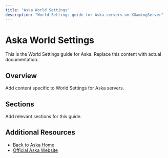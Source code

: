 ```yaml
---
title: "Aska World Settings"
description: "World Settings guide for Aska servers on XGamingServer"
---
```


# Aska World Settings

This is the World Settings guide for Aska. Replace this content with actual documentation.

## Overview

Add content specific to World Settings for Aska servers.

## Sections

Add relevant sections for this guide.

## Additional Resources

- [Back to Aska Home](./index)
- [Official Aska Website](https://example.com)
